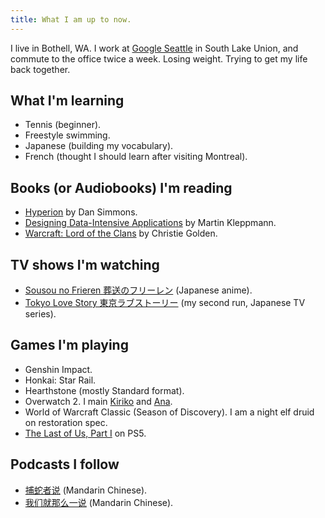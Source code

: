 ```yaml
---
title: What I am up to now.
---
```


I live in Bothell, WA. I work at [Google
Seattle](https://www.google.com/about/careers/applications/locations/seattle-kirkland-bellevue-redmond/)
in South Lake Union, and commute to the office twice a week. Losing weight.
Trying to get my life back together.

## What I'm learning

- Tennis (beginner).
- Freestyle swimming.
- Japanese (building my vocabulary).
- French (thought I should learn after visiting Montreal).

## Books (or Audiobooks) I'm reading

- [Hyperion](<https://en.wikipedia.org/wiki/Hyperion_(Simmons_novel)>) by Dan
  Simmons.
- [Designing Data-Intensive Applications](https://dataintensive.net/) by Martin
  Kleppmann.
- [Warcraft: Lord of the Clans](https://wow.gamepedia.com/Lord_of_the_Clans) by
  Christie Golden.

## TV shows I'm watching

- [Sousou no Frieren 葬送のフリーレン](https://myanimelist.net/anime/52991/Sousou_no_Frieren) (Japanese anime).
- [Tokyo Love Story 東京ラブストーリー](https://www.imdb.com/title/tt0206518/)
  (my second run, Japanese TV series).

## Games I'm playing

- Genshin Impact.
- Honkai: Star Rail.
- Hearthstone (mostly Standard format).
- Overwatch 2. I main
  [Kiriko](https://overwatch.blizzard.com/en-us/heroes/kiriko/) and
  [Ana](https://overwatch.blizzard.com/en-us/heroes/ana/).
- World of Warcraft Classic (Season of Discovery). I am a night elf druid on
  restoration spec.
- [The Last of Us, Part I](https://www.thelastofus.playstation.com/) on PS5.

## Podcasts I follow

- [捕蛇者说](https://pythonhunter.org/) (Mandarin Chinese).
- [我们就那么一说](https://www.youtube.com/channel/UC2h2IIOX9w2lPlxvXEp441Q) (Mandarin Chinese).
